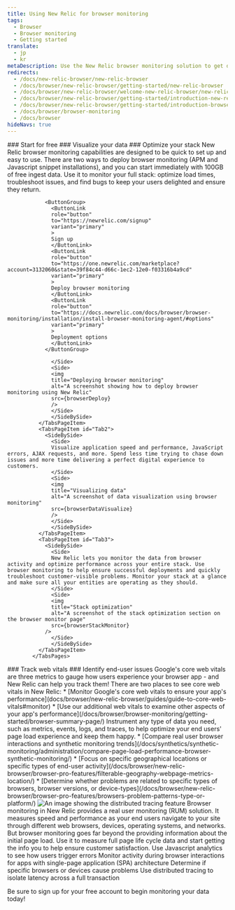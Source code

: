 ```yaml
---
title: Using New Relic for browser monitoring
tags:
  - Browser
  - Browser monitoring
  - Getting started
translate:
  - jp
  - kr
metaDescription: Use the New Relic browser monitoring solution to get deep visibility and actionable insights into real users' experiences on your website.
redirects:
  - /docs/new-relic-browser/new-relic-browser
  - /docs/browser/new-relic-browser/getting-started/new-relic-browser
  - /docs/browser/new-relic-browser/welcome-new-relic-browser/new-relic-browser
  - /docs/browser/new-relic-browser/getting-started/introduction-new-relic-browser
  - /docs/browser/new-relic-browser/getting-started/introduction-browser-monitoring
  - /docs/browser/browser-monitoring
  - /docs/browser
hideNavs: true
---
```







<Tabs>
            <TabsBar>
                <TabsBarItem id="Tab1">### Start for free</TabsBarItem>
                <TabsBarItem id="Tab2">### Visualize your data</TabsBarItem>
                <TabsBarItem id="Tab3">### Optimize your stack</TabsBarItem>
            </TabsBar>
            <TabsPages>
              <TabsPageItem id="Tab1">
                <SideBySide>
                  <Side>
                  New Relic browser monitoring capabilities are designed to be quick to set up and easy to use. There are two ways to deploy browser monitoring (APM and Javascript snippet installations), and you can start immediately with 100GB of free ingest data. Use it to monitor your full stack: optimize load times, troubleshoot issues, and find bugs to keep your users delighted and ensure they return.

                <ButtonGroup>  
                  <ButtonLink
                  role="button"
                  to="https://newrelic.com/signup"
                  variant="primary"
                  >
                  Sign up
                  </ButtonLink>
                  <ButtonLink
                  role="button"
                  to="https://one.newrelic.com/marketplace?account=3132060&state=39f84c44-d66c-1ec2-12e0-f03316b4a9cd"
                  variant="primary"
                  >
                  Deploy browser monitoring
                  </ButtonLink>
                  <ButtonLink
                  role="button"
                  to="https://docs.newrelic.com/docs/browser/browser-monitoring/installation/install-browser-monitoring-agent/#options"
                  variant="primary"
                  >
                  Deployment options
                  </ButtonLink>
                </ButtonGroup>

                  </Side>
                  <Side>
                  <img
                  title="Deploying browser monitoring"
                  alt="A screenshot showing how to deploy browser monitoring using New Relic"
                  src={browserDeploy}
                  />                  
                  </Side>
                  </SideBySide>
              </TabsPageItem>
              <TabsPageItem id="Tab2">
                <SideBySide>
                  <Side>
                  Visualize application speed and performance, JavaScript errors, AJAX requests, and more. Spend less time trying to chase down issues and more time delivering a perfect digital experience to customers.                  
                  </Side>
                  <Side>
                  <img
                  title="Visualizing data"
                  alt="A screenshot of data visualization using browser monitoring"
                  src={browserDataVisualize}
                  />
                  </Side>
                  </SideBySide>  
              </TabsPageItem>
              <TabsPageItem id="Tab3">
                <SideBySide>
                  <Side>
                  New Relic lets you monitor the data from browser activity and optimize performance across your entire stack. Use browser monitoring to help ensure successful deployments and quickly troubleshoot customer-visible problems. Monitor your stack at a glance and make sure all your entities are operating as they should.              
                  </Side>
                  <Side>
                  <img
                  title="Stack optimization"
                  alt="A screenshot of the stack optimization section on the browser monitor page"
                  src={browserStackMonitor}
                />
                  </Side>
                  </SideBySide>  
              </TabsPageItem>
            </TabsPages>
</Tabs>

<Tabs stacked>
            <TabsBar>
                <TabsBarItem id="Tab4">### Track web vitals</TabsBarItem>
                <TabsBarItem id="Tab5">### Identify end-user issues</TabsBarItem>
            </TabsBar>
            <TabsPages>
              <TabsPageItem id="Tab4">
                Google's core web vitals are three metrics to gauge how users experience your browser app - and New Relic can help you track them! There are two places to see core web vitals in New Relic:
                * [Monitor Google's core web vitals to ensure your app's performance](docs/browser/new-relic-browser/guides/guide-to-core-web-vitals#monitor)
                * [Use our additional web vitals to examine other aspects of your app's performance](/docs/browser/browser-monitoring/getting-started/browser-summary-page/)
              </TabsPageItem> 
              <TabsPageItem id="Tab5">
                Instrument any type of data you need, such as metrics, events, logs, and traces, to help optimize your end users' page load experience and keep them happy.
                * [Compare real user browser interactions and synthetic monitoring trends](/docs/synthetics/synthetic-monitoring/administration/compare-page-load-performance-browser-synthetic-monitoring/)
                * [Focus on specific geographical locations or specific types of end-user activity](/docs/browser/new-relic-browser/browser-pro-features/filterable-geography-webpage-metrics-location/)
                * [Determine whether problems are related to specific types of browsers, browser versions, or device-types](/docs/browser/new-relic-browser/browser-pro-features/browsers-problem-patterns-type-or-platform/)
              </TabsPageItem>
            </TabsPages>
</Tabs>

<SideBySide>
  <Side>
    <img
    title="Real User Monitoring with New Relic"
    alt="An image showing the distributed tracing feature"
    src={browserDistributedTracing}
    />
  </Side>
  <Side>
    Browser monitoring in New Relic provides a real user monitoring (RUM) solution. It measures speed and performance as your end users navigate to your site through different web browsers, devices, operating systems, and networks. But browser monitoring goes far beyond the providing information about the initial page load. Use it to measure full page life cycle data and start getting the info you to help ensure customer satisfaction.  
  </Side>
</SideBySide>

<DocTiles>
<DocTile path="https://docs.newrelic.com/docs/browser/new-relic-browser/browser-pro-features/javascript-errors-page-detect-analyze-errors/">Use Javascript analytics to see how users trigger errors</DocTile>
<DocTile path="https://docs.newrelic.com/docs/browser/single-page-app-monitoring/get-started/introduction-single-page-app-monitoring/">Monitor activity during browser interactions for apps with single-page application (SPA) architecture</DocTile>
<DocTile path="https://docs.newrelic.com/docs/browser/new-relic-browser/browser-pro-features/browsers-problem-patterns-type-or-platform/">Determine if specific browsers or devices cause problems</DocTile>
<DocTile path="https://docs.newrelic.com/docs/browser/new-relic-browser/browser-pro-features/browser-data-distributed-tracing/">Use distributed tracing to isolate latency across a full transaction</DocTile>
</DocTiles>

Be sure to sign up for your free account to begin monitoring your data today!

<InlineSignup/>